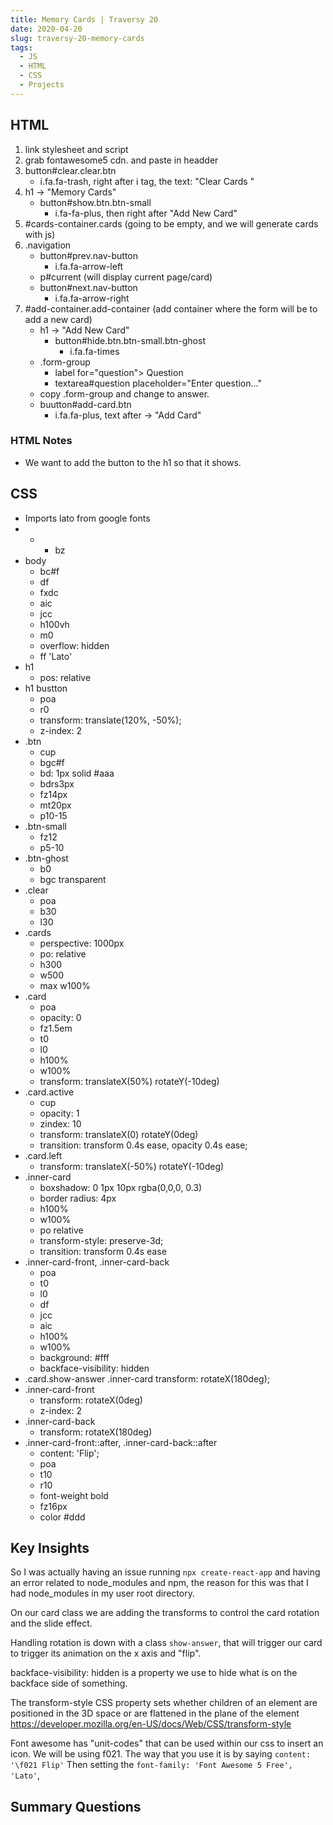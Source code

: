 ```yaml
---
title: Memory Cards | Traversy 20
date: 2020-04-20
slug: traversy-20-memory-cards
tags:
  - JS
  - HTML
  - CSS 
  - Projects
---
```


## HTML 
1. link stylesheet and script 
2. grab fontawesome5 cdn. and paste in headder 
3. button#clear.clear.btn 
    - i.fa.fa-trash, right after i tag, the text: "Clear Cards "
4. h1 -> "Memory Cards"
    - button#show.btn.btn-small 
        - i.fa-fa-plus, then right after "Add New Card"
5. #cards-container.cards (going to be empty, and we will generate cards with js)
6. .navigation 
    - button#prev.nav-button
        - i.fa.fa-arrow-left
    - p#current (will display current page/card)
    - button#next.nav-button 
        - i.fa.fa-arrow-right
7. #add-container.add-container (add container where the form will be to add a new card)
    - h1 -> "Add New Card"
        - button#hide.btn.btn-small.btn-ghost 
            - i.fa.fa-times
    - .form-group
        - label for="question"> Question 
        - textarea#question placeholder="Enter question..."
    - copy .form-group and change to answer.
    - buutton#add-card.btn 
        - i.fa.fa-plus, text after -> "Add Card"

### HTML Notes 
- We want to add the button to the h1 so that it shows. 

## CSS 
- Imports lato from google fonts 
- * 
    - bz
- body 
    - bc#f  
    - df 
    - fxdc
    - aic 
    - jcc 
    - h100vh 
    - m0 
    - overflow: hidden
    - ff 'Lato'
- h1 
  - pos: relative 
- h1 bustton 
    - poa 
    - r0
    - transform: translate(120%, -50%);
    - z-index: 2
- .btn 
    - cup
    - bgc#f 
    - bd: 1px solid #aaa 
    - bdrs3px
    - fz14px
    - mt20px
    - p10-15
- .btn-small 
    - fz12
    - p5-10
- .btn-ghost 
    - b0
    - bgc transparent
- .clear 
    - poa
    - b30
    - l30
- .cards 
    - perspective: 1000px
    - po: relative
    - h300
    - w500
    - max w100%
- .card
    - poa
    - opacity: 0
    - fz1.5em
    - t0
    - l0
    - h100%
    - w100%
    - transform: translateX(50%) rotateY(-10deg)
- .card.active 
    - cup
    - opacity: 1
    - zindex: 10
    - transform: translateX(0) rotateY(0deg)
    - transition: transform 0.4s ease, opacity 0.4s ease;
- .card.left 
    - transform: translateX(-50%) rotateY(-10deg)
- .inner-card 
    - boxshadow: 0 1px 10px rgba(0,0,0, 0.3)
    - border radius: 4px 
    - h100%
    - w100%
    - po relative 
    - transform-style: preserve-3d;
    - transition: transform 0.4s ease
- .inner-card-front, .inner-card-back 
    - poa 
    - t0
    - l0 
    - df 
    - jcc 
    - aic 
    - h100% 
    - w100% 
    - background: #fff 
    - backface-visibility: hidden 
- .card.show-answer .inner-card 
    transform: rotateX(180deg);
- .inner-card-front 
    - transform: rotateX(0deg)
    - z-index: 2
- .inner-card-back 
    - transform: rotateX(180deg)
- .inner-card-front::after, .inner-card-back::after 
    - content: 'Flip';
    - poa
    - t10 
    - r10
    - font-weight bold 
    - fz16px
    - color #ddd 


## Key Insights
So I was actually having an issue running `npx create-react-app` and having an error related to node_modules and npm, the reason for this was that I had node_modules in my user root directory. 

On our card class we are adding the transforms to control the card rotation and the slide effect. 

Handling rotation is down with a class `show-answer`, that will trigger our card to trigger its animation on the x axis and "flip".

backface-visibility: hidden is a property we use to hide what is on the backface side of something.

The transform-style CSS property sets whether children of an element are positioned in the 3D space or are flattened in the plane of the element
https://developer.mozilla.org/en-US/docs/Web/CSS/transform-style

Font awesome has "unit-codes" that can be used within our css to insert an icon. We will be using f021. The way that you use it is by saying `content: '\f021 Flip'` Then setting the `font-family: 'Font Awesome 5 Free', 'Lato'`,

## Summary Questions

